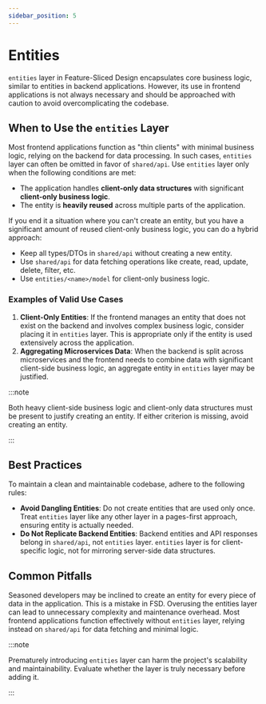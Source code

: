```yaml
---
sidebar_position: 5
---
```


# Entities

`entities` layer in Feature-Sliced Design encapsulates core business logic, similar to entities in backend applications. However, its use in frontend applications is not always necessary and should be approached with caution to avoid overcomplicating the codebase.

## When to Use the `entities` Layer

Most frontend applications function as "thin clients" with minimal business logic, relying on the backend for data processing. In such cases, `entities` layer can often be omitted in favor of `shared/api`. Use `entities` layer only when the following conditions are met:

- The application handles **client-only data structures** with significant **client-only business logic**.
- The entity is **heavily reused** across multiple parts of the application.

If you end it a situation where you can't create an entity, but you have a significant amount of reused client-only business logic, you can do a hybrid approach:

- Keep all types/DTOs in `shared/api` without creating a new entity.
- Use `shared/api` for data fetching operations like create, read, update, delete, filter, etc.
- Use `entities/<name>/model` for client-only business logic.

### Examples of Valid Use Cases
1. **Client-Only Entities**: If the frontend manages an entity that does not exist on the backend and involves complex business logic, consider placing it in `entities` layer. This is appropriate only if the entity is used extensively across the application.
2. **Aggregating Microservices Data**: When the backend is split across microservices and the frontend needs to combine data with significant client-side business logic, an aggregate entity in `entities` layer may be justified.

:::note

Both heavy client-side business logic and client-only data structures must be present to justify creating an entity. If either criterion is missing, avoid creating an entity.

:::

## Best Practices

To maintain a clean and maintainable codebase, adhere to the following rules:

- **Avoid Dangling Entities**: Do not create entities that are used only once. Treat `entities` layer like any other layer in a pages-first approach, ensuring entity is actually needed.
- **Do Not Replicate Backend Entities**: Backend entities and API responses belong in `shared/api`, not `entities` layer. `entities` layer is for client-specific logic, not for mirroring server-side data structures.

## Common Pitfalls

Seasoned developers may be inclined to create an entity for every piece of data in the application. This is a mistake in FSD. Overusing the entities layer can lead to unnecessary complexity and maintenance overhead. Most frontend applications function effectively without `entities` layer, relying instead on `shared/api` for data fetching and minimal logic.

:::note

Prematurely introducing `entities` layer can harm the project's scalability and maintainability. Evaluate whether the layer is truly necessary before adding it.

:::
